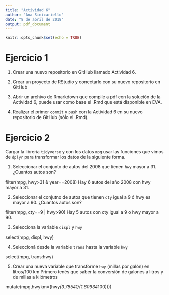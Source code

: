 ```yaml
---
title: "Actividad 6"
author: "Ana Sinicariello"
date: "8 de abril de 2018"
output: pdf_document
---
```

```r
knitr::opts_chunk$set(echo = TRUE)
```


# Ejercicio 1

1. Crear una  nuevo repositorio en GitHub llamado Actividad 6.

2. Crear un proyecto de RStudio y conectarlo con su nuevo repositorio en GitHub

3. Abrir un archivo de Rmarkdown que compile a pdf con la solución de la Actividad 6, puede usar como base el .Rmd que está disponible en EVA. 

4. Realizar el primer `commit` y `push` con la Actividad 6 en su nuevo repositorio de GitHub (sólo el .Rmd).


# Ejercicio 2
Cargar la librería `tidyverse` y con los datos `mpg` usar las funciones que vimos de `dplyr` para  transformar los datos de la siguiente forma. 

1. Seleccionar el conjunto de autos del 2008 que tienen `hwy` mayor a 31. ¿Cuantos autos son?

filter(mpg, hwy>31 & year==2008)
Hay 6 autos del año 2008 con hwy mayor a 31.

2. Seleccionar el conjutno de autos que tienen `cty` igual a 9 ó hwy es mayor a 90. ¿Cuantos autos son? 

filter(mpg, cty==9 | hwy>90)
Hay 5 autos con cty igual a 9 o hwy mayor a 90.

3. Selecciona la variable `displ` y `hwy`

select(mpg, displ, hwy)

4. Seleccioná desde la variable `trans` hasta la variable `hwy`

select(mpg, trans:hwy)

5. Crear una nueva variable que transforme  `hwy` (millas por galón) en litros/100 km 
Primero tenés que saber la conversión de galones a litros y de millas a kilómetros

mutate(mpg,hwykm=(hwy*(3.78541/(1.60934*100))))

